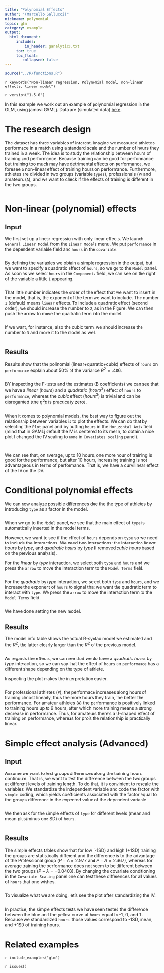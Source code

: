 ```yaml
---
title: "Polynomial Effects"
author: "(Marcello Gallucci)"
nickname: polynomial
topic: glm
category: example
output: 
  html_document:
     includes:
         in_header: ganalytics.txt
     toc: true
     toc_float:
        collapsed: false
---
```


```r
source("../R/functions.R")
```


`r keywords("Non-linear regression, Polynomial model, non-linear effects, linear model")`

`r version("1.5.0")`

In this example we work out an example of polynomial regression in the GLM, using jamovi GAMLj. Data are (simulated data) [here](https://raw.githubusercontent.com/gamlj/gamlj/master/data/qsport.csv). 

# The research design

The dataset has three variables of interest. Imagine we measured athletes performace in a match using a standard scale and the number of hours they trained in a week. The idea is to study the relationship between hours of training and performance. Because training can be good for performance but training too much may have detrimental effects on performance, we foresee a non-linear effect of training hours on performance. Furthermore, athletes are divided in two groups (variable `types`), professionals (`P`) and amateurs (`A`), and we want to check if the effects of training is different in the two groups.

<img src="examples/glm2/desc.png" class="img-responsive" alt="">


# Non-linear (polynomial) effects

## Input

We first set up a linear regression with only linear effects. We launch `General Linear Model` from the `Linear Models` menu. We put `performance` in the dependent variable field and `hours` in the `covariate`. 

<img src="examples/glm2/variables.png" class="img-responsive" alt="">

By defining the variables we obtain a simple regression in the output, but we want to specify a quadratic effect of `hours`, so we go to the `Model` panel. As soon as we select `hours` in the `Components` field, we can see on the right of the variable a little `1` appearing. 

<img src="examples/glm2/model1.png" class="img-responsive" alt="">

That little number indicates the order of the effect that we want to insert in the model, that is, the exponent of the term we want to include. The number `1` (default) means `linear` effects.  To include a quadratic effect (second order), we should increase the number to `2`, as in the Figure. We can then push the arrow to move the quadratic term into the model.

<img src="examples/glm2/model2.png" class="img-responsive" alt="">

If we want, for instance, also the cubic term, we should increase the number to `3` and move it to the model as well.

<img src="examples/glm2/model3.png" class="img-responsive" alt="">

## Results


Results show that the polinomial (linear+quaratic+cubic) effects of `hours` on `performance` explain about 50% of the variance $R^2=.486$. 

<img src="examples/glm2/results1_1.png" class="img-responsive" alt="">

BY inspecting the F-tests and the estimates (B coefficients) we can see that we have a _linear_ ($hours$) and a _quadratic_ ($hours^2$) effect of `hours` to `performance`, whereas the _cubic_ effect ($hours^3$) is trivial and can be disregarded (the $\eta^2p$ is practically zero).

<img src="examples/glm2/results1_2.png" class="img-responsive" alt="">

When it comes to polynomial models, the best way to figure out the relationship between variables is to plot the effects. We can do that by selecting the `Plot` panel and by putting `hours` in the `Horizontal Axis` field (mind that in GAMLj default the IV is centered to its mean, to obtain a nice plot I changed the IV scaling to `none` in `Covariates scaling` panel).

<img src="examples/glm2/plot1.png" class="img-responsive" alt="">

<img src="examples/glm2/results1.plot1.png" class="img-responsive" alt="">

We can see that, on average, up to 10 hours, one more hour of training is good for the performance, but after 10 hours, increasing training is not advantageous in terms of performance. That is, we have a curvilinear effect of the IV on the DV.

# Conditional polynomial effects

We can now analyze possible differences due the the type of athletes by introducing `type` as a factor in the model.

<img src="examples/glm2/input2_1.png" class="img-responsive" alt="">

When we go to the `Model` panel, we see that the main effect of `type` is automatically inserted in the model terms. 
<img src="examples/glm2/input2_2.png" class="img-responsive" alt="">

However, we want to see if the effect of `hours` depends on `type` so we need to include the interactions. We need two interactions: the interaction _linear hours_ by _type_, and _quadratic hours_ by _type_ (I removed _cubic hours_ based on the previous analysis).

For the _linear_ by _type_ interaction, we select both `type` and `hours` and we press the `arrow` to move the interaction term to the `Model Terms` field.

<img src="examples/glm2/input2_3.png" class="img-responsive" alt="">

For the _quadratic_ by _type_ interaction, we select both `type` and `hours`, and we increase the exponent of `hours` to signal that we want the quadratic term to interact with `type`. We press the `arrow` to move the interaction term to the `Model Terms` field.

<img src="examples/glm2/input2_4.png" class="img-responsive" alt="">

We have done setting the new model.

## Results

The model info table shows the actual R-syntax model we estimated and the $R^2$, the latter clearly larger than the $R^2$ of the previous model.

<img src="examples/glm2/results2_1.png" class="img-responsive" alt="">

As regards the effects, we can see that we do have a _quadratic hours_ by _type_ interaction, so we can say that the effect of `hours` on `performance` has a different shape depending on the type of athlete.
<img src="examples/glm2/results2_2.png" class="img-responsive" alt="">

Inspecting the plot makes the interpretation easier.

<img src="examples/glm2/results2.plot1.png" class="img-responsive" alt="">

For professional athletes (`P`), the performace increases along hours of training almost linearly, thus the more hours they train, the better the performance. For amateur athletes (`A`) the performance is positively linked to training hours up to 9 hours, after which more training means a strong decrease in performance. Thus, for amateurs there's a U-shaped effect of training on performance, whereas for pro's the relationship is practically linear.

# Simple effect analysis (Advanced)

## Input

Assume we want to test groups differences along the training hours continuum. That is, we want to test the difference between the two groups at different levels of training length. To do that, it is convinient to rescale the variables: We standardize the independent variable and code the factor with `simple` coding, which yields coefficients associated with the factor equal to the groups difference in the expected value of the dependent variable.

<img src="examples/glm2/input3_1.png" class="img-responsive" alt="">

We then ask for the simple effects of `type` for different levels (mean and mean plus/minus one SD) of `hours`.

<img src="examples/glm2/input3_2.png" class="img-responsive" alt="">

## Results

The simple effects tables show that for low (-1SD) and high (+1SD) training the groups are statistically different and the difference is to the advantage of the Professional group ($P-A=2.977$ and $P-A=2.667$), whereas for average training the performance does not seem to be different between the two groups ($P-A=-0.0403$). By changing the covariate conditioning in the `Covariate Scaling` panel one can test these differences for all values of `hours` that one wishes.

<img src="examples/glm2/results3_1.png" class="img-responsive" alt="">

To visualize what we are doing, let's see the plot after standardizing the IV.

<img src="examples/glm2/results3.plot1.png" class="img-responsive" alt="">

In practice, the simple effects tests we have seen tested the difference between the blue and the yellow curve at `hours` equal to -1, 0, and 1 . Because we standardized `hours`, those values correspond to -1SD, mean, and +1SD of training hours.


# Related examples
`r include_examples("glm")`

`r issues()`